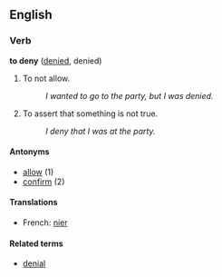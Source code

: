 ==English==

===Verb===
'''to deny''' ([[denied]], denied)
# To not allow.
#: ''I wanted to go to the party, but I was denied.''
# To assert that something is not true.
#: ''I deny that I was at the party.''

====Antonyms====
*[[allow]] (1)
*[[confirm]] (2)

====Translations====
*French: [[nier]]
====Related terms====
*[[denial]]